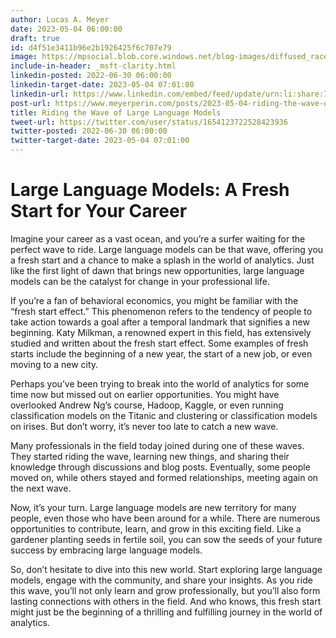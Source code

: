 ```yaml
---
author: Lucas A. Meyer
date: 2023-05-04 06:00:00
draft: true
id: d4f51e3411b96e2b1926425f6c707e79
image: https://mpsocial.blob.core.windows.net/blog-images/diffused_race_start.png
include-in-header: _msft-clarity.html
linkedin-posted: 2022-06-30 06:00:00
linkedin-target-date: 2023-05-04 07:01:00
linkedin-url: https://www.linkedin.com/embed/feed/update/urn:li:share:7059889424909684736
post-url: https://www.meyerperin.com/posts/2023-05-04-riding-the-wave-of-large-language-models.html
title: Riding the Wave of Large Language Models
tweet-url: https://twitter.com/user/status/1654123722528423936
twitter-posted: 2022-06-30 06:00:00
twitter-target-date: 2023-05-04 07:01:00
---
```


# Large Language Models: A Fresh Start for Your Career

Imagine your career as a vast ocean, and you're a surfer waiting for the perfect wave to ride. Large language models can be that wave, offering you a fresh start and a chance to make a splash in the world of analytics. Just like the first light of dawn that brings new opportunities, large language models can be the catalyst for change in your professional life.

If you're a fan of behavioral economics, you might be familiar with the "fresh start effect." This phenomenon refers to the tendency of people to take action towards a goal after a temporal landmark that signifies a new beginning. Katy Milkman, a renowned expert in this field, has extensively studied and written about the fresh start effect. Some examples of fresh starts include the beginning of a new year, the start of a new job, or even moving to a new city.

Perhaps you've been trying to break into the world of analytics for some time now but missed out on earlier opportunities. You might have overlooked Andrew Ng's course, Hadoop, Kaggle, or even running classification models on the Titanic and clustering or classification models on irises. But don't worry, it's never too late to catch a new wave.

Many professionals in the field today joined during one of these waves. They started riding the wave, learning new things, and sharing their knowledge through discussions and blog posts. Eventually, some people moved on, while others stayed and formed relationships, meeting again on the next wave.

Now, it's your turn. Large language models are new territory for many people, even those who have been around for a while. There are numerous opportunities to contribute, learn, and grow in this exciting field. Like a gardener planting seeds in fertile soil, you can sow the seeds of your future success by embracing large language models.

So, don't hesitate to dive into this new world. Start exploring large language models, engage with the community, and share your insights. As you ride this wave, you'll not only learn and grow professionally, but you'll also form lasting connections with others in the field. And who knows, this fresh start might just be the beginning of a thrilling and fulfilling journey in the world of analytics.
